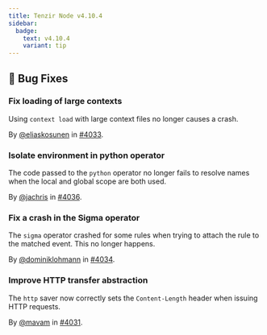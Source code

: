 ```yaml
---
title: Tenzir Node v4.10.4
sidebar:
  badge:
    text: v4.10.4
    variant: tip
---
```


## 🐛 Bug Fixes

### Fix loading of large contexts

Using `context load` with large context files no longer causes a crash.

By [@eliaskosunen](https://github.com/eliaskosunen) in [#4033](https://github.com/tenzir/tenzir/pull/4033).

### Isolate environment in python operator

The code passed to the `python` operator no longer fails to resolve names when
the local and global scope are both used.

By [@jachris](https://github.com/jachris) in [#4036](https://github.com/tenzir/tenzir/pull/4036).

### Fix a crash in the Sigma operator

The `sigma` operator crashed for some rules when trying to attach the rule to
the matched event. This no longer happens.

By [@dominiklohmann](https://github.com/dominiklohmann) in [#4034](https://github.com/tenzir/tenzir/pull/4034).

### Improve HTTP transfer abstraction

The `http` saver now correctly sets the `Content-Length` header when issuing
HTTP requests.

By [@mavam](https://github.com/mavam) in [#4031](https://github.com/tenzir/tenzir/pull/4031).
